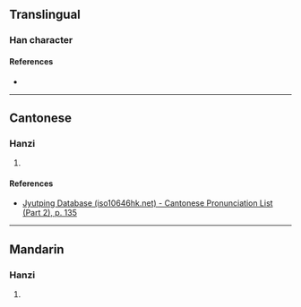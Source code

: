 {{character info/new}}
==Translingual==

===Han character===
{{Han char|rn=79|rad=殳|as=19|sn=23|four=47227|canj=GEHKB|ids=⿱殸喬}}

====References====
* {{Han ref|kx=0588.170|dkj=16711|dj=0980.220|hdz=32168.120|uh=6BCA|ud=27594|bh=F7E3|bd=63459}}

----

==Cantonese==

===Hanzi===
{{yue-hanzi|jyut=[[hiu1]]|y=hiu1}}

# {{defn|lang=yue|sort=殳19}}

====References====
* [http://www.iso10646hk.net/jp/document/download.jsp Jyutping Database (iso10646hk.net) - Cantonese Pronunciation List (Part 2), p. 135]

----

==Mandarin==

===Hanzi===
{{cmn-hanzi|pin=[[xiāo]] ([[xiao1]])|wg=hsiao<sup>1</sup>}}

# {{defn|lang=cmn|sort=殳19}}